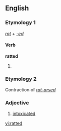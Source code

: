 ==English==

===Etymology 1===
''[[rat#Verb|rat]]'' + ''[[-ed]]''

====Verb====
'''ratted'''

# {{past of|rat}}

===Etymology 2===
Contraction of ''[[rat-arsed]]''

===Adjective===
{{en-adj}}

# {{context|UK|slang}} [[intoxicated]]

[[vi:ratted]]